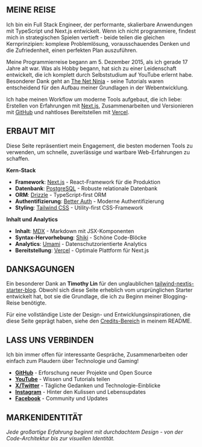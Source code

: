 ## MEINE REISE

Ich bin ein Full Stack Engineer, der performante, skalierbare Anwendungen mit TypeScript und Next.js entwickelt. Wenn ich nicht programmiere, findest mich in strategischen Spielen vertieft - beide teilen die gleichen Kernprinzipien: komplexe Problemlösung, vorausschauendes Denken und die Zufriedenheit, einen perfekten Plan auszuführen.

Meine Programmierreise begann am 5. Dezember 2015, als ich gerade 17 Jahre alt war. Was als Hobby begann, hat sich zu einer Leidenschaft entwickelt, die ich komplett durch Selbststudium auf YouTube erlernt habe. Besonderer Dank geht an [The Net Ninja](https://www.youtube.com/@NetNinja) - seine Tutorials waren entscheidend für den Aufbau meiner Grundlagen in der Webentwicklung.

Ich habe meinen Workflow um moderne Tools aufgebaut, die ich liebe: Erstellen von Erfahrungen mit [Next.js](https://nextjs.org/), Zusammenarbeiten und Versionieren mit [GitHub](https://github.com) und nahtloses Bereitstellen mit [Vercel](https://vercel.com).

## ERBAUT MIT

Diese Seite repräsentiert mein Engagement, die besten modernen Tools zu verwenden, um schnelle, zuverlässige und wartbare Web-Erfahrungen zu schaffen.

**Kern-Stack**
- **Framework**: [Next.js](https://nextjs.org/) - React-Framework für die Produktion
- **Datenbank**: [PostgreSQL](https://www.postgresql.org/) - Robuste relationale Datenbank
- **ORM**: [Drizzle](https://orm.drizzle.team/) - TypeScript-first ORM
- **Authentifizierung**: [Better Auth](https://www.better-auth.com/) - Moderne Authentifizierung
- **Styling**: [Tailwind CSS](https://tailwindcss.com) - Utility-first CSS-Framework

**Inhalt und Analytics**
- **Inhalt**: [MDX](https://mdxjs.com/) - Markdown mit JSX-Komponenten
- **Syntax-Hervorhebung**: [Shiki](https://github.com/shikijs/shiki) - Schöne Code-Blöcke
- **Analytics**: [Umami](https://github.com/umami-software/umami) - Datenschutzorientierte Analytics
- **Bereitstellung**: [Vercel](https://vercel.com) - Optimale Plattform für Next.js

## DANKSAGUNGEN

Ein besonderer Dank an **Timothy Lin** für den unglaublichen [tailwind-nextjs-starter-blog](https://github.com/timlrx/tailwind-nextjs-starter-blog). Obwohl sich diese Seite erheblich vom ursprünglichen Starter entwickelt hat, bot sie die Grundlage, die ich zu Beginn meiner Blogging-Reise benötigte.

Für eine vollständige Liste der Design- und Entwicklungsinspirationen, die diese Seite geprägt haben, siehe den [Credits-Bereich](https://github.com/nelsonlaidev/nelsonlai.dev?tab=readme-ov-file#credits) in meinem README.

## LASS UNS VERBINDEN

Ich bin immer offen für interessante Gespräche, Zusammenarbeiten oder einfach zum Plaudern über Technologie und Gaming!

- [**GitHub**](https://github.com/nelsonlaidev) - Erforschung neuer Projekte und Open Source
- [**YouTube**](https://www.youtube.com/@nelsonlaidev) - Wissen und Tutorials teilen
- [**X/Twitter**](https://x.com/nelsonlaidev) - Tägliche Gedanken und Technologie-Einblicke
- [**Instagram**](https://www.instagram.com/nelsonlaidev) - Hinter den Kulissen und Lebensupdates
- [**Facebook**](https://www.facebook.com/nelsonlaidev) - Community und Updates

## MARKENIDENTITÄT

<Logo />

*Jede großartige Erfahrung beginnt mit durchdachtem Design - von der Code-Architektur bis zur visuellen Identität.*